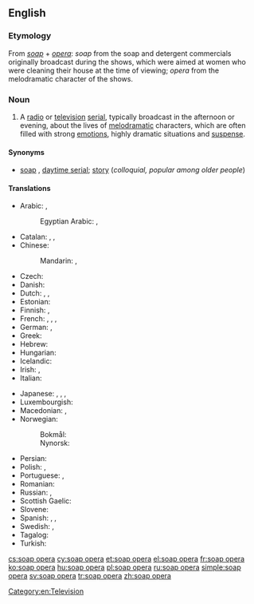 ==English==
{{wikipedia}}

===Etymology===
From ''[[soap]]'' + ''[[opera]]'': ''soap'' from the soap and detergent commercials originally broadcast during the shows, which were aimed at women who were cleaning their house at the time of viewing; ''opera'' from the melodramatic character of the shows.

===Noun===
{{en-noun|head=[[soap]] [[opera]]}}

# A [[radio]] or [[television]] [[serial]], typically broadcast in the afternoon or evening, about the lives of [[melodramatic]] characters, which are often filled with strong [[emotion]]s, highly dramatic situations and [[suspense]].

====Synonyms====
* [[soap]] {{qualifier|colloquial}}, [[daytime serial]]; [[story]] (''colloquial, popular among older people'')

====Translations====
{{trans-top|television serial}}
* Arabic: {{t|ar|تمثيلية|f|tr=tamṯīliyya}}, {{qualifier|literal, colloquial}} {{t|ar|أوبرا الصابون|f|tr=ʾubira al-ṣābūn|sc=Arab}}
*: Egyptian Arabic: {{t|arz|تمثيلية|f|tr=tamseleyya}}, {{t|arz|مسلسل|m|tr=mosalsal}}
* Catalan: {{t|ca|culebrot|m}}, {{t|ca|telenovel·la|f}}, {{t+|ca|fulletó|m}}
* Chinese:
*: Mandarin: {{t+|cmn|肥皂劇|sc=Hani}}, {{t|cmn|肥皂剧|tr=féizào-jù|sc=Hani}}
* Czech: {{t|cs|mýdlová opera|f}}
* Danish: {{t|da|sæbeopera|c}}
* Dutch: {{t+|nl|soap|f}}, {{t|nl|soapreeks}} '' '', {{t|nl|soapserie}} '' ''
* Estonian: {{t|et|seebiooper}}
* Finnish: {{t+|fi|saippuasarja}}, {{t|fi|saippuaooppera}}
* French: {{t+|fr|feuilleton|m}}, {{t+|fr|soap opera|m}}, {{t+|fr|soap|m}}, {{t+|fr|téléroman|m}} {{qualifier|Quebec}}
* German: {{t+|de|soap|f|alt=Soap}}, {{t+|de|Seifenoper|f}}
* Greek: {{t+|el|σαπουνόπερα|f|tr=sapounópera}}
* Hebrew: {{t|he|אופרת סבון|f|tr=óperat sabón|sc=Hebr}}
* Hungarian: {{t+|hu|szappanopera}}
* Icelandic: {{t|is|sápuópera|f}}
* Irish: {{t|ga|sobaldráma|m}}, {{t|ga|sobalchlár|m}}
* Italian: {{t|it|telenovela|f}}
{{trans-mid}}
* Japanese: {{t|ja|昼メロ|tr=hiru-mero}}, {{t|ja|昼ドラマ|tr=hiru-dorama}}, {{t|ja|昼ドラ|tr=hiru-dora}}, {{t|ja|ソープオペラ|tr=sōpuopera}}
* Luxembourgish: {{t|lb|Seefenoper}}
* Macedonian: {{t|mk|сапунска опера|f|tr=sápunnska ópera}}, {{t|mk|сапуница|f|tr=sapúnica}}
* Norwegian:
*: Bokmål: {{t|no|såpeopera|m}}
*: Nynorsk: {{t|no|såpeopera|m}}
* Persian: {{t|fa|سریال عامه‌پسند، اپرای صابون، اپرای صابونی، نمایش صابونی|tr=operaye saabooni|sc=fa-Arab}}
* Polish: {{t+|pl|telenowela|f}}, {{t+|pl|opera mydlana|f}}
* Portuguese: {{t+|pt|telenovela|f}}, {{t+|pt|novela|f}}
* Romanian: {{t|ro|telenovelă|f}}
* Russian: {{t|ru|мыльная опера|f|tr=mýl'naja ópera}}, {{t+|ru|телесериал|m|tr=teleseriál}}
* Scottish Gaelic: {{t|gd|siabann|m}}
* Slovene: {{t|sl|telenovela|f}}
* Spanish: {{t+|es|telenovela|f}}, {{t+|es|culebrón|m}}, {{t+|es|comedia|f}}
* Swedish: {{t|sv|såpopera|c}}, {{t+|sv|såpa|c}}
* Tagalog: {{t|tl|telenobela}}
* Turkish: {{t+|tr|pembe dizi}}
{{trans-bottom}}

[[Category:en:Television]]

[[cs:soap opera]]
[[cy:soap opera]]
[[et:soap opera]]
[[el:soap opera]]
[[fr:soap opera]]
[[ko:soap opera]]
[[hu:soap opera]]
[[pl:soap opera]]
[[ru:soap opera]]
[[simple:soap opera]]
[[sv:soap opera]]
[[tr:soap opera]]
[[zh:soap opera]]